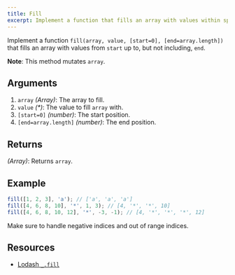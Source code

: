 ```yaml
---
title: Fill
excerpt: Implement a function that fills an array with values within specified indices
---
```


Implement a function `fill(array, value, [start=0], [end=array.length])` that fills an array with values from `start` up to, but not including, `end`.

**Note**: This method mutates `array`.

## Arguments

1. `array` _(Array)_: The array to fill.
2. `value` _(\*)_: The value to fill `array` with.
3. `[start=0]` _(number)_: The start position.
4. `[end=array.length]` _(number)_: The end position.

## Returns

_(Array)_: Returns `array`.

## Example

```js
fill([1, 2, 3], 'a'); // ['a', 'a', 'a']
fill([4, 6, 8, 10], '*', 1, 3); // [4, '*', '*', 10]
fill([4, 6, 8, 10, 12], '*', -3, -1); // [4, '*', '*', '*', 12]
```

Make sure to handle negative indices and out of range indices.

## Resources

- [Lodash `_.fill`](https://lodash.com/docs/#fill)
